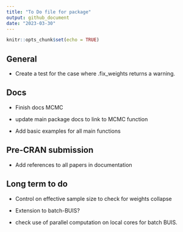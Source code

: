 ---
title: "To Do file for package"
output: github_document
date: "2023-03-30"
---

```{r setup, include=FALSE}
knitr::opts_chunk$set(echo = TRUE)
```

## General

* Create a test for the case where .fix_weights returns a warning.


## Docs

* Finish docs MCMC

* update main package docs to link to MCMC function

* Add basic examples for all main functions

## Pre-CRAN submission

* Add references to all papers in documentation


## Long term to do

* Control on effective sample size to check for weights collapse

* Extension to batch-BUIS?

* check use of parallel computation on local cores for batch BUIS.

